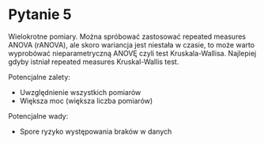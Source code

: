 # Pytanie 5

Wielokrotne pomiary. Można spróbować zastosować repeated measures ANOVA (rANOVA), ale skoro wariancja jest niestała w czasie, to może warto wyprobówać nieparametryczną ANOVĘ czyli test Kruskala-Wallisa. Najlepiej gdyby istniał repeated measures Kruskal-Wallis test.

Potencjalne zalety:

- Uwzględnienie wszystkich pomiarów 
- Większa moc (większa liczba pomiarów)

Potencjalne wady:

- Spore ryzyko występowania braków w danych



